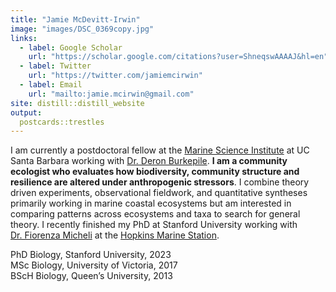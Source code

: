 ```yaml
---
title: "Jamie McDevitt-Irwin"
image: "images/DSC_0369copy.jpg"
links:
  - label: Google Scholar
    url: "https://scholar.google.com/citations?user=ShneqswAAAAJ&hl=en"
  - label: Twitter
    url: "https://twitter.com/jamiemcirwin"   
  - label: Email
    url: "mailto:jamie.mcirwin@gmail.com"   
site: distill::distill_website
output:
  postcards::trestles
---
```



I am currently a postdoctoral fellow at the [Marine Science Institute](https://msi.ucsb.edu/) at UC Santa Barbara working with [Dr. Deron Burkepile](https://labs.eemb.ucsb.edu/burkepile/deron/). **I am a community ecologist who evaluates how biodiversity, community structure and resilience are altered under anthropogenic stressors**. I combine theory driven experiments, observational fieldwork, and quantitative syntheses primarily working in marine coastal ecosystems but am interested in comparing patterns across ecosystems and taxa to search for general theory. I recently finished my PhD at Stanford University working with [Dr. Fiorenza Micheli](https://michelilab.stanford.edu/) at the [Hopkins Marine Station](https://hopkinsmarinestation.stanford.edu/).

PhD Biology, Stanford University, 2023  
MSc Biology, University of Victoria, 2017  
BScH Biology, Queen's University, 2013  


<meta http-equiv='cache-control' content='no-cache'> 
<meta http-equiv='expires' content='0'> 
<meta http-equiv='pragma' content='no-cache'>

